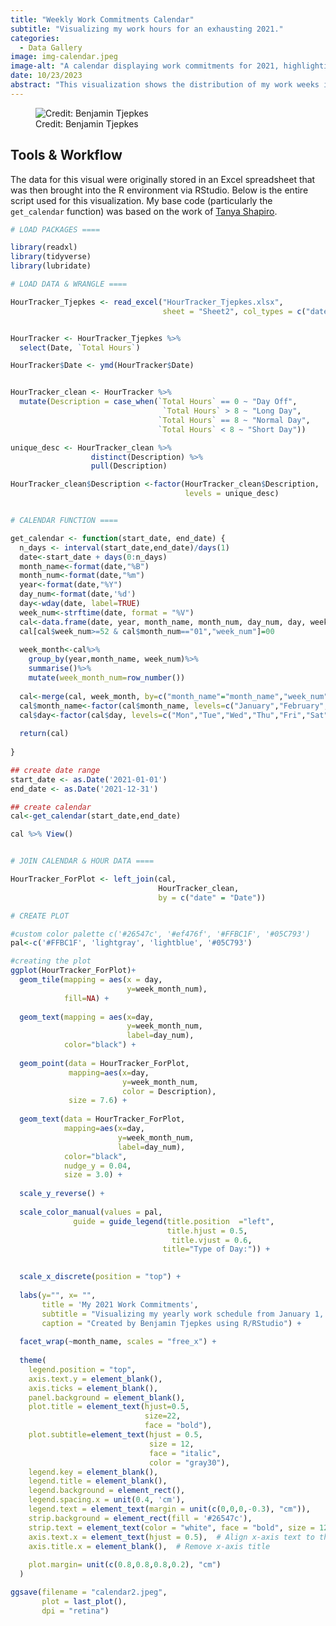 ```yaml
---
title: "Weekly Work Commitments Calendar"
subtitle: "Visualizing my work hours for an exhausting 2021."
categories:
  - Data Gallery
image: img-calendar.jpeg
image-alt: "A calendar displaying work commitments for 2021, highlighting important dates and events."
date: 10/23/2023
abstract: "This visualization shows the distribution of my work weeks in 2021 as reported on my timesheet. Production was completed in RStudio following an elequent code example from [Tanya Shapiro](https://tanyaviz.com/)."
---
```


![Credit: Benjamin Tjepkes](img-calendar.jpeg)


## Tools & Workflow

The data for this visual were originally stored in an Excel spreadsheet that was then brought into the R environment via RStudio. Below is the entire script used for this visualization. My base code (particularly the `get_calendar` function) was based on the work of [Tanya Shapiro](https://tanyaviz.com/).

```r
# LOAD PACKAGES ====

library(readxl)
library(tidyverse)
library(lubridate)

# LOAD DATA & WRANGLE ====

HourTracker_Tjepkes <- read_excel("HourTracker_Tjepkes.xlsx", 
                                  sheet = "Sheet2", col_types = c("date", "numeric", "numeric", "numeric", "numeric", "numeric", "numeric", "numeric", "numeric", "numeric",  "numeric", "numeric", "numeric", "numeric", "numeric", "numeric"))


HourTracker <- HourTracker_Tjepkes %>% 
  select(Date, `Total Hours`)

HourTracker$Date <- ymd(HourTracker$Date)


HourTracker_clean <- HourTracker %>% 
  mutate(Description = case_when(`Total Hours` == 0 ~ "Day Off",
                                  `Total Hours` > 8 ~ "Long Day",
                                 `Total Hours` == 8 ~ "Normal Day",
                                 `Total Hours` < 8 ~ "Short Day"))

unique_desc <- HourTracker_clean %>% 
                  distinct(Description) %>% 
                  pull(Description)

HourTracker_clean$Description <-factor(HourTracker_clean$Description,
                                       levels = unique_desc)


# CALENDAR FUNCTION ====

get_calendar <- function(start_date, end_date) {
  n_days <- interval(start_date,end_date)/days(1)
  date<-start_date + days(0:n_days)
  month_name<-format(date,"%B")
  month_num<-format(date,"%m")
  year<-format(date,"%Y")
  day_num<-format(date,'%d')
  day<-wday(date, label=TRUE)
  week_num<-strftime(date, format = "%V")
  cal<-data.frame(date, year, month_name, month_num, day_num, day, week_num)
  cal[cal$week_num>=52 & cal$month_num=="01","week_num"]=00
  
  week_month<-cal%>% 
    group_by(year,month_name, week_num)%>%
    summarise()%>%
    mutate(week_month_num=row_number())
  
  cal<-merge(cal, week_month, by=c("month_name"="month_name","week_num"="week_num","year"="year"))
  cal$month_name<-factor(cal$month_name, levels=c("January","February","March","April","May","June","July","August","September","October","November","December"))
  cal$day<-factor(cal$day, levels=c("Mon","Tue","Wed","Thu","Fri","Sat","Sun"))
  
  return(cal)
  
}

## create date range
start_date <- as.Date('2021-01-01')
end_date <- as.Date('2021-12-31')

## create calendar
cal<-get_calendar(start_date,end_date)

cal %>% View()


# JOIN CALENDAR & HOUR DATA ====

HourTracker_ForPlot <- left_join(cal,
                                 HourTracker_clean,
                                 by = c("date" = "Date"))

# CREATE PLOT

#custom color palette c('#26547c', '#ef476f', '#FFBC1F', '#05C793')
pal<-c('#FFBC1F', 'lightgray', 'lightblue', '#05C793')

#creating the plot
ggplot(HourTracker_ForPlot)+
  geom_tile(mapping = aes(x = day,
                          y=week_month_num),
            fill=NA) +
  
  geom_text(mapping = aes(x=day,
                          y=week_month_num,
                          label=day_num),
            color="black") +
  
  geom_point(data = HourTracker_ForPlot,
             mapping=aes(x=day,
                         y=week_month_num,
                         color = Description),
             size = 7.6) +
  
  geom_text(data = HourTracker_ForPlot,
            mapping=aes(x=day,
                        y=week_month_num,
                        label=day_num),
            color="black",
            nudge_y = 0.04,
            size = 3.0) +
  
  scale_y_reverse() +
  
  scale_color_manual(values = pal,
              guide = guide_legend(title.position  ="left",
                                   title.hjust = 0.5,
                                    title.vjust = 0.6,
                                  title="Type of Day:")) +

  
  scale_x_discrete(position = "top") +
  
  labs(y="", x= "", 
       title = 'My 2021 Work Commitments',
       subtitle = "Visualizing my yearly work schedule from January 1, 2021 to December 31, 2021",
       caption = "Created by Benjamin Tjepkes using R/RStudio") +
  
  facet_wrap(~month_name, scales = "free_x") +
  
  theme(
    legend.position = "top",
    axis.text.y = element_blank(),
    axis.ticks = element_blank(),
    panel.background = element_blank(),
    plot.title = element_text(hjust=0.5,
                              size=22,
                              face = "bold"),
    plot.subtitle=element_text(hjust = 0.5,
                               size = 12,
                               face = "italic",
                               color = "gray30"),
    legend.key = element_blank(),
    legend.title = element_blank(),
    legend.background = element_rect(),
    legend.spacing.x = unit(0.4, 'cm'),
    legend.text = element_text(margin = unit(c(0,0,0,-0.3), "cm")),
    strip.background = element_rect(fill = '#26547c'),
    strip.text = element_text(color = "white", face = "bold", size = 12),
    axis.text.x = element_text(hjust = 0.5),  # Align x-axis text to the top
    axis.title.x = element_blank(),  # Remove x-axis title
    
    plot.margin= unit(c(0.8,0.8,0.8,0.2), "cm")
  )

ggsave(filename = "calendar2.jpeg",
       plot = last_plot(),
       dpi = "retina")

```